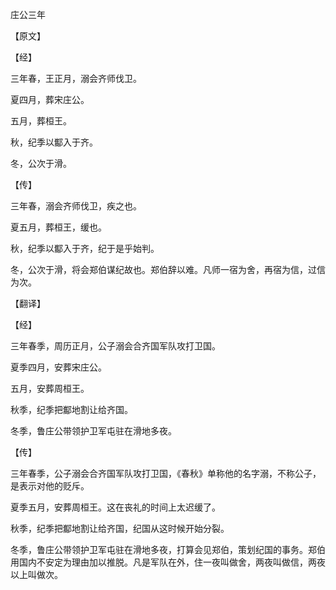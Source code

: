 

庄公三年

【原文】

【经】

三年春，王正月，溺会齐师伐卫。

夏四月，葬宋庄公。

五月，葬桓王。

秋，纪季以酅入于齐。

冬，公次于滑。

【传】

三年春，溺会齐师伐卫，疾之也。

夏五月，葬桓王，缓也。

秋，纪季以酅入于齐，纪于是乎始判。

冬，公次于滑，将会郑伯谋纪故也。郑伯辞以难。凡师一宿为舍，再宿为信，过信为次。

【翻译】

【经】

三年春季，周历正月，公子溺会合齐国军队攻打卫国。

夏季四月，安葬宋庄公。

五月，安葬周桓王。

秋季，纪季把酅地割让给齐国。

冬季，鲁庄公带领护卫军屯驻在滑地多夜。

【传】

三年春季，公子溺会合齐国军队攻打卫国，《春秋》单称他的名字溺，不称公子，是表示对他的贬斥。

夏季五月，安葬周桓王。这在丧礼的时间上太迟缓了。

秋季，纪季把酅地割让给齐国，纪国从这时候开始分裂。

冬季，鲁庄公带领护卫军屯驻在滑地多夜，打算会见郑伯，策划纪国的事务。郑伯用国内不安定为理由加以推脱。凡是军队在外，住一夜叫做舍，两夜叫做信，两夜以上叫做次。

